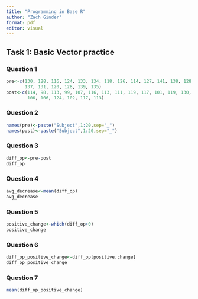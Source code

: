 ```yaml
---
title: "Programming in Base R"
author: "Zach Ginder"
format: pdf
editor: visual
---
```


## Task 1: Basic Vector practice

### Question 1

```r
pre<-c(130, 128, 116, 124, 133, 134, 118, 126, 114, 127, 141, 138, 128, 140,
       137, 131, 120, 128, 139, 135)
post<-c(114, 98, 113, 99, 107, 116, 113, 111, 119, 117, 101, 119, 130, 122,
        106, 106, 124, 102, 117, 113)
```

### Question 2

```r
names(pre)<-paste("Subject",1:20,sep="_")
names(post)<-paste("Subject",1:20,sep="_")
```

### Question 3

```r
diff_op<-pre-post
diff_op
```

### Question 4

```r
avg_decrease<-mean(diff_op)
avg_decrease
```

### Question 5

```r
positive_change<-which(diff_op>0)
positive_change
```

### Question 6

```r
diff_op_positive_change<-diff_op[positive.change]
diff_op_positive_change
```

### Question 7

```r
mean(diff_op_positive_change)
```
